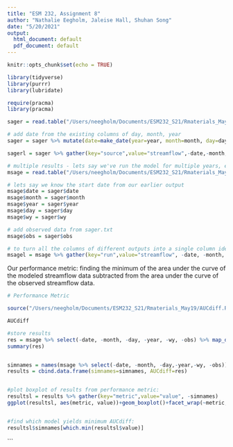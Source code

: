 ```yaml
---
title: "ESM 232, Assignment 8"
author: "Nathalie Eegholm, Jaleise Hall, Shuhan Song"
date: "5/20/2021"
output:
  html_document: default
  pdf_document: default
---
```


```r
knitr::opts_chunk$set(echo = TRUE)

library(tidyverse)
library(purrr)
library(lubridate)

require(pracma)
library(pracma)
```


```r

sager = read.table("/Users/neegholm/Documents/ESM232_S21/Rmaterials_May19/sager.txt", header=T)

# add date from the existing columns of day, month, year
sager = sager %>% mutate(date=make_date(year=year, month=month, day=day))

sagerl = sager %>% gather(key="source",value="streamflow",-date,-month,-day,-wy,-wyd,-year)

# multiple results - lets say we've run the model for multiple years, each column is streamflow for a different parameter set
msage = read.table("/Users/neegholm/Documents/ESM232_S21/Rmaterials_May19/sagerm.txt", header=T)

# lets say we know the start date from our earlier output
msage$date = sager$date
msage$month = sager$month
msage$year = sager$year
msage$day = sager$day
msage$wy = sager$wy

# add observed data from sager.txt
msage$obs = sager$obs

# to turn all the columns of different outputs into a single column identified by "run"
msagel = msage %>% gather(key="run",value="streamflow", -date, -month, -day, -year, -wy, -obs)

```

Our performance metric: finding the minimum of the area under the curve of the modeled streamflow data subtracted from the area under the curve of the observed streamflow data. 

```r

# Performance Metric

source("/Users/neegholm/Documents/ESM232_S21/Rmaterials_May19/AUCdiff.R")

AUCdiff

#store results
res = msage %>% select(-date, -month, -day, -year, -wy, -obs) %>% map_dbl(~AUCdiff(m=.x, o=msage$obs))
summary(res)


simnames = names(msage %>% select(-date, -month, -day,-year,-wy, -obs))
results = cbind.data.frame(simnames=simnames, AUCdiff=res)


#plot boxplot of results from performance metric:
resultsl = results %>% gather(key="metric",value="value", -simnames)
ggplot(resultsl, aes(metric, value))+geom_boxplot()+facet_wrap(~metric, scales="free")


#find which model yields minimum AUCdiff: 
resultsl$simnames[which.min(resultsl$value)]


```




```
